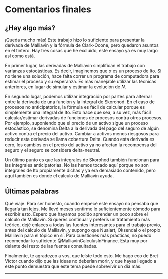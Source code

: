 # Comentarios finales

## ¿Hay algo más?

¡Queda mucho más! Este trabajo hizo lo suficiente para presentar la derivada de Malliavin y la fórmula de Clark-Ocone, pero quedaron asuntos en el tintero. Hay tres cosas que he excluido, este ensayo ya es muy largo así como está.

En primer lugar, las derivadas de Malliavin simplifican el trabajo con varianzas estocásticas. Es decir, imaginemos que $\sigma$ es un proceso de Ito. Si no tiene una solución, hace falta correr un programa de computadora para estimar el proceso y su esperanza. Es más manejable utilizar las técnicas anteriores, en lugar de simular y estimar la evolución de $N$.

En segundo lugar, podemos utilizar integración por partes para alternar entre la derivada de una función y la integral de Skorohod. En el caso de procesos no anticipatorios, la fórmula es fácil de calcular porque es simplemente una integral de Ito. Esto hace que sea, a su vez, más fácil calcular/estimar derivadas de funciones de procesos contra otros procesos. Por ejemplo, suponiendo que el precio de un activo sigue un proceso estocástico, se denomina Delta a la derivada del pago del seguro de algún activo contra el precio del activo. Cambiar a activos menos riesgosos para reducir esta derivada se llama cobertura Delta. Cuando esta derivada es cero, los cambios en el precio del activo ya no afectan la recompensa del seguro y el seguro se considera delta-neutral.

Un último punto es que las integrales de Skorohod también funcionan para las integrales anticipatorias. No las hemos tocado aquí porque no son integrales de Ito propiamente dichas y ya era demasiado contenido, pero aquí también es donde el cálculo de Malliavin ayuda.

## Últimas palabras

Qué viaje. Para ser honesto, cuando empecé este ensayo no pensaba que llegaría tan lejos. Me llevó meses sentirme lo suficientemente cómodo para escribir esto. Espero que hayamos podido aprender un poco sobre el cálculo de Malliavin. Si querés continuar y preferís un tratamiento más teórico, dejé enlaces a todas las fuentes interesantes para el trabajo previo, antes del cálculo de Malliavin, y supongo que Nualart, Oksendal o el propio Malliavin para el tópico en sí. Para cuestiones más prácticas, no puedo recomendar lo suficiente @MalliavinCalculusInFinance. Está muy por delante del resto de las fuentes consultadas.

Finalmente, te agradezco a vos, que leíste todo esto. Me hago eco de Bret Victor cuando dijo que las ideas no deberían morir, y que hayas llegado a este punto demuestra que este tema puede sobrevivir un día más.

------------------------------------------------------------------------
